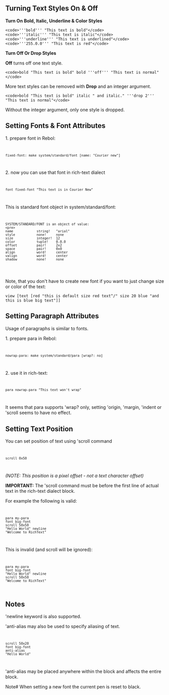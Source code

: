 == Turning Text Styles On & Off==

'''Turn On Bold, Italic, Underline & Color Styles'''

<pre>
<code>'''bold''' "This text is bold"</code>
<code>'''italic''' "This text is italic"</code>
<code>'''underline''' "This text is underlined"</code>
<code>'''255.0.0''' "This text is red"</code>
</pre>

'''Turn Off Or Drop Styles'''

'''Off''' turns off one text style.
<pre>
<code>bold "This text is bold" bold '''off''' "This text is normal" </code>
</pre>

More text styles can be removed with '''Drop''' and an integer argument.

<pre>
<code>bold "This text is bold" italic " and italic." '''drop 2''' "This text is normal"</code>
</pre>
Without the integer argument, only one style is dropped.

== Setting Fonts & Font Attributes ==

1. prepare font in Rebol:

<code><pre>fixed-font: make system/standard/font [name: "Courier new"]</pre></code>

2. now you can use that font in rich-text dialect

<code><pre>font fixed-font "This text is in Courier New"</pre></code>

This is standard font object in system/standard/font:

<code><pre>
SYSTEM/STANDARD/FONT is an object of value:
<pre>
name            string!   "arial"
style           none!     none
size            integer!  12
color           tuple!    0.0.0
offset          pair!     2x2
space           pair!     0x0
align           word!     center
valign          word!     center
shadow          none!     none
</pre>
</pre></code>

Note, that you don't have to create new font if you want to just change size or color of the text:

<pre>
view [text [red "this is default size red text^/" size 20 blue "and this is blue big text"]]
</pre>

== Setting Paragraph Attributes ==

Usage of paragraphs is similar to fonts.

1. prepare para in Rebol:

<code><pre>nowrap-para: make system/standard/para [wrap?: no]</pre></code>

2. use it in rich-text:

<code><pre>para nowrap-para "This text won't wrap"</pre></code>

It seems that para supports 'wrap? only, setting 'origin, 'margin, 'indent or 'scroll seems to have no effect.

== Setting Text Position ==

You can set position of text using 'scroll command

<code><pre>scroll 0x50</pre></code>

''(NOTE: This position is a pixel offset - not a text character offset)''

'''IMPORTANT:''' The 'scroll command must be before the first line of actual text in the rich-text dialect block.

For example the following is valid:

<code><pre>
para my-para
font big-font
scroll 50x50
"Hello World" newline
"Welcome to RichText"
</pre></code>

This is invalid (and scroll will be ignored):

<code><pre>
para my-para
font big-font
"Hello World" newline
scroll 50x50
"Welcome to RichText"
</pre></code>

== Notes ==

'newline keyword is also supported.

'anti-alias may also be used to specify aliasing of text.

<code><pre>
scroll 50x20
font big-font
anti-alias
"Hello World"
</pre></code>

'anti-alias may be placed anywhere within the block and affects the entire block.

Note# When setting a new font the current pen is reset to black.